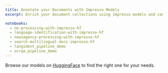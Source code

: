 ```yaml
---
title: Annotate your Documents with Impresso Models
excerpt: Enrich your document collections using Impresso models and compare them with our data.

notebooks:
  - ne-processing-with-impresso-hf
  - language-identification-with-impresso-hf
  - newsagency-processing-with-impresso-hf
  - search-multilingual-docs-impresso-hf
  - langident_pipeline_demo
  - ocrqa_pipeline_demo
---
```


Browse our models on [HuggingFace](https://huggingface.co/impresso-project/) to find the right one for your needs.
